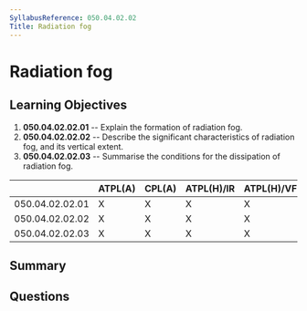 ```yaml
---
SyllabusReference: 050.04.02.02
Title: Radiation fog
---
```


# Radiation fog

## Learning Objectives

1.  **050.04.02.02.01** -- Explain the formation of radiation fog.
2.  **050.04.02.02.02** -- Describe the significant characteristics of radiation
    fog, and its vertical extent.
3.  **050.04.02.02.03** -- Summarise the conditions for the dissipation of
    radiation fog.

|                 | ATPL(A) | CPL(A) | ATPL(H)/IR | ATPL(H)/VFR | CPL(H) | IR | CBIR(A) |
| --------------- | ------- | ------ | ---------- | ----------- | ------ | -- | ------- |
| 050.04.02.02.01 | X       | X      | X          | X           | X      | X  | X       |
| 050.04.02.02.02 | X       | X      | X          | X           | X      | X  | X       |
| 050.04.02.02.03 | X       | X      | X          | X           | X      | X  | X       |

## Summary

## Questions
